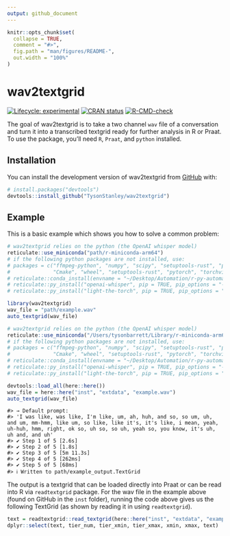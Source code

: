 ```yaml
---
output: github_document
---
```


<!-- README.md is generated from README.Rmd. Please edit that file -->

```r
knitr::opts_chunk$set(
  collapse = TRUE,
  comment = "#>",
  fig.path = "man/figures/README-",
  out.width = "100%"
)
```

# wav2textgrid

<!-- badges: start -->
[![Lifecycle: experimental](https://img.shields.io/badge/lifecycle-experimental-orange.svg)](https://lifecycle.r-lib.org/articles/stages.html#experimental)
[![CRAN status](https://www.r-pkg.org/badges/version/wav2textgrid)](https://CRAN.R-project.org/package=wav2textgrid)
[![R-CMD-check](https://github.com/TysonStanley/wav2textgrid/actions/workflows/R-CMD-check.yaml/badge.svg)](https://github.com/TysonStanley/wav2textgrid/actions/workflows/R-CMD-check.yaml)
<!-- badges: end -->

The goal of wav2textgrid is to take a two channel `wav` file of a conversation and turn it into a transcribed textgrid ready for further analysis in R or Praat. To use the package, you'll need `R`, `Praat`, and `python` installed.

## Installation

You can install the development version of wav2textgrid from [GitHub](https://github.com/) with:

``` r
# install.packages("devtools")
devtools::install_github("TysonStanley/wav2textgrid")
```

## Example

This is a basic example which shows you how to solve a common problem:

```r
# wav2textgrid relies on the python (the OpenAI whisper model)
reticulate::use_miniconda("path/r-miniconda-arm64")
# if the following python packages are not installed, use:
# packages = c("ffmpeg-python", "numpy", "scipy", "setuptools-rust", "pydub", "llvmlite", "librosa", "numba",
#              "Cmake", "wheel", "setuptools-rust", "pytorch", "torchvision")
# reticulate::conda_install(envname = "~/Desktop/Automation/r-py-automate", packages = packages)
# reticulate::py_install("openai-whisper", pip = TRUE, pip_options = "-U")
# reticulate::py_install("light-the-torch", pip = TRUE, pip_options = "-U")

library(wav2textgrid)
wav_file = "path/example.wav"
auto_textgrid(wav_file)
```

```r
# wav2textgrid relies on the python (the OpenAI whisper model)
reticulate::use_miniconda("/Users/tysonbarrett/Library/r-miniconda-arm64")
# if the following python packages are not installed, use:
# packages = c("ffmpeg-python", "numpy", "scipy", "setuptools-rust", "pydub", "llvmlite", "librosa", "numba",
#              "Cmake", "wheel", "setuptools-rust", "pytorch", "torchvision")
# reticulate::conda_install(envname = "~/Desktop/Automation/r-py-automate", packages = packages)
# reticulate::py_install("openai-whisper", pip = TRUE, pip_options = "-U")
# reticulate::py_install("light-the-torch", pip = TRUE, pip_options = "-U")

devtools::load_all(here::here())
wav_file = here::here("inst", "extdata", "example.wav")
auto_textgrid(wav_file)
```
```
#> → Default prompt:
#> 'I was like, was like, I'm like, um, ah, huh, and so, so um, uh, and um, mm-hmm, like um, so like, like it's, it's like, i mean, yeah, uh-huh, hmm, right, ok so, uh so, so uh, yeah so, you know, it's uh, uh and, and uh'
#> ✔ Step 1 of 5 [2.6s]
#> ✔ Step 2 of 5 [1.8s]
#> ✔ Step 3 of 5 [5m 11.3s]                                                
#> ✔ Step 4 of 5 [262ms]
#> ✔ Step 5 of 5 [68ms]
#> ℹ Written to path/example_output.TextGrid
```

The output is a textgrid that can be loaded directly into Praat or can be read into R via `readtextgrid` package. For the wav file in the example above (found on GitHub in the `inst` folder), running the code above gives us the following TextGrid (as shown by reading it in using `readtextgrid`).

```r
text = readtextgrid::read_textgrid(here::here("inst", "extdata", "example_output.TextGrid"))
dplyr::select(text, tier_num, tier_xmin, tier_xmax, xmin, xmax, text)
```

